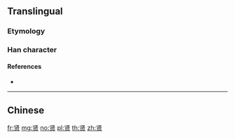 {{character info/new}}
{{also|賢}}
==Translingual==

===Etymology===
{{Han simp|賢|f=臣|t=⿰丨丨|f2=貝|t2=贝}}

===Han character===
{{Han char|rn=154|rad=贝|as=04|sn=8|four=|canj=LEBO|ids=⿱⿲丨丨又贝}}

====References====
* {{Han ref|kx=1213.211|hdz=63626.110|uh=8D24|ud=36132}}

----

==Chinese==
{{zh-see|賢}}

[[fr:贤]]
[[mg:贤]]
[[no:贤]]
[[pl:贤]]
[[th:贤]]
[[zh:贤]]